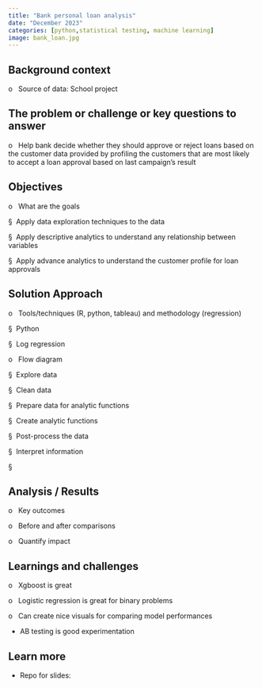 ```yaml
---
title: "Bank personal loan analysis"
date: "December 2023"
categories: [python,statistical testing, machine learning]
image: bank_loan.jpg
---
```


## Background context

o   Source of data: School project

## The problem or challenge or key questions to answer

o   Help bank decide whether they should approve or reject loans based on the customer data provided by profiling the customers that are most likely to accept a loan approval based on last campaign’s result

## Objectives

o   What are the goals

§  Apply data exploration techniques to the data

§  Apply descriptive analytics to understand any relationship between variables

§  Apply advance analytics to understand the customer profile for loan approvals

## Solution Approach

o   Tools/techniques (R, python, tableau) and methodology (regression)

§  Python

§  Log regression

o   Flow diagram

§  Explore data

§  Clean data

§  Prepare data for analytic functions

§  Create analytic functions

§  Post-process the data

§  Interpret information

§   

## Analysis / Results

o   Key outcomes

o   Before and after comparisons

o   Quantify impact

## Learnings and challenges

o   Xgboost is great

o   Logistic regression is great for binary problems

o   Can create nice visuals for comparing model performances

-   AB testing is good experimentation

## Learn more

-   Repo for slides:
